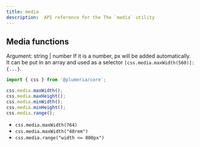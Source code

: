```yaml
---
title: media
description:  API reference for the The `media` utility
---
```


## Media functions

Argument: string | number
If it is a number, px will be added automatically.  
It can be put in an array and used as a selector `[css.media.maxWidth(560)]: {...}`.

```ts title="TypeScript"
import { css } from '@plumeria/core';

css.media.maxWidth();
css.media.maxHeight();
css.media.minWidth();
css.media.minHeight();
css.media.range();
```

- `css.media.maxWidth(764)`
- `css.media.maxWidth("48rem")`
- `css.media.range("width <= 800px")`

<Cards>
  <Card title="See more about @plumeria/collection package" href="/docs/reference/collection" />
</Cards>